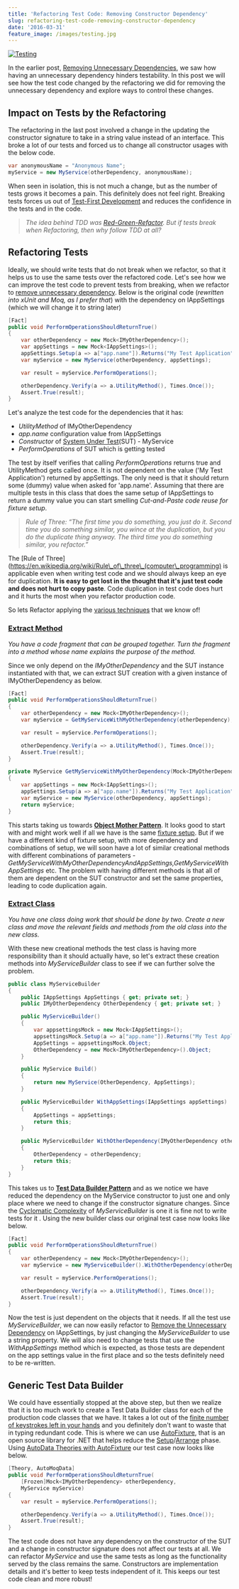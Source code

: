 ```yaml
---
title: 'Refactoring Test Code: Removing Constructor Dependency'
slug: refactoring-test-code-removing-constructor-dependency
date: '2016-03-31'
feature_image: /images/testing.jpg
---
```

[![Testing](/images/testing.jpg)](https://www.flickr.com/photos/toomore/23066277453)

In the earlier post, [Removing Unnecessary Dependencies](/blog/refactoring-to-improve-testability-removing-unnecessary-dependencies/), we saw how having an unnecessary dependency hinders testability. In this post we will see how the test code changed by the refactoring we did for removing the unnecessary dependency and explore ways to control these changes.

## Impact on Tests by the Refactoring

The refactoring in the last post involved a change in the updating the constructor signature to take in a string value instead of an interface. This broke a lot of our tests and forced us to change all constructor usages with the below code.

```csharp
var anonymousName = "Anonymous Name";
myService = new MyService(otherDependency, anonymousName);

```

When seen in isolation, this is not much a change, but as the number of tests grows it becomes a pain. This definitely does not feel right. Breaking tests forces us out of [Test-First Development](http://xunitpatterns.com/test%20first%20development.html) and reduces the confidence in the tests and in the code.

> _The idea behind TDD was [Red-Green-Refactor](http://www.jamesshore.com/Blog/Red-Green-Refactor.html). But if tests break when Refactoring, then why follow TDD at all?_

## Refactoring Tests

Ideally, we should write tests that do not break when we refactor, so that it helps us to use the same tests over the refactored code. Let's see how we can improve the test code to prevent tests from breaking, when we refactor to [remove unnecessary dependency](/blog/refactoring-to-improve-testability-removing-unnecessary-dependencies/). Below is the original code (_rewritten into xUnit and Moq, as I prefer that_) with the dependency on IAppSettings (which we will change it to string later)

```csharp
[Fact]
public void PerformOperationsShouldReturnTrue()
{
    var otherDependency = new Mock<IMyOtherDependency>();
    var appSettings = new Mock<IAppSettings>();
    appSettings.Setup(a => a["app.name"]).Returns("My Test Application");
    var myService = new MyService(otherDependency, appSettings);

    var result = myService.PerformOperations();

    otherDependency.Verify(a => a.UtilityMethod(), Times.Once());
    Assert.True(result);
}

```

Let's analyze the test code for the dependencies that it has:

-   _UtilityMethod_ of IMyOtherDependency
-   _app.name_ configuration value from IAppSettings
-   _Constructor_ of [System Under Test](http://xunitpatterns.com/SUT.html)(SUT) - MyService
-   _PerformOperations_ of SUT which is getting tested

The test by itself verifies that calling _PerformOperations_ returns true and UtilityMethod gets called once. It is not dependent on the value ('My Test Application') returned by appSettings. The only need is that it should return some (dummy) value when asked for 'app.name'. Assuming that there are multiple tests in this class that does the same setup of IAppSettings to return a dummy value you can start smelling _Cut-and-Paste code reuse for fixture setup_.

> _Rule of Three: “The first time you do something, you just do it. Second time you do something similar, you wince at the duplication, but you do the duplicate thing anyway. The third time you do something similar, you refactor.”_

The \[Rule of Three\](https://en.wikipedia.org/wiki/Rule\_of\_three\_(computer\_programming) is applicable even when writing test code and we should always keep an eye for duplication. **It is easy to get lost in the thought that it's just test code and does not hurt to copy paste**. Code duplication in test code does hurt and it hurts the most when you refactor production code.

So lets Refactor applying the [various techniques](http://www.refactoring.com/catalog/) that we know of!

### [Extract Method](http://www.refactoring.com/catalog/extractMethod.html)

_You have a code fragment that can be grouped together. Turn the fragment into a method whose name explains the purpose of the method._

Since we only depend on the _IMyOtherDependency_ and the SUT instance instantiated with that, we can extract SUT creation with a given instance of IMyOtherDependency as below.

```csharp
[Fact]
public void PerformOperationsShouldReturnTrue()
{
    var otherDependency = new Mock<IMyOtherDependency>();
    var myService = GetMyServiceWithMyOtherDependency(otherDependency);

    var result = myService.PerformOperations();

    otherDependency.Verify(a => a.UtilityMethod(), Times.Once());
    Assert.True(result);
}

private MyService GetMyServiceWithMyOtherDependency(Mock<IMyOtherDependency> otherDependency)
{
    var appSettings = new Mock<IAppSettings>();
    appSettings.Setup(a => a["app.name"]).Returns("My Test Application");
    var myService = new MyService(otherDependency, appSettings);
    return myService;
}

```

This starts taking us towards **[Object Mother Pattern](http://martinfowler.com/bliki/ObjectMother.html)**. It looks good to start with and might work well if all we have is the same [fixture setup](http://xunitpatterns.com/Fixture%20Setup%20Patterns.html). But if we have a different kind of fixture setup, with more dependency and combinations of setup, we will soon have a lot of similar creational methods with different combinations of parameters - _GetMyServiceWithMyOtherDependencyAndAppSettings,GetMyServiceWithAppSettings_ etc. The problem with having different methods is that all of them are dependent on the SUT constructor and set the same properties, leading to code duplication again.

### [Extract Class](http://www.refactoring.com/catalog/extractClass.html)

_You have one class doing work that should be done by two. Create a new class and move the relevant fields and methods from the old class into the new class._

With these new creational methods the test class is having more responsibility than it should actually have, so let's extract these creation methods into _MyServiceBuilder_ class to see if we can further solve the problem.

```csharp
public class MyServiceBuilder
{
    public IAppSettings AppSettings { get; private set; }
    public IMyOtherDependency OtherDependency { get; private set; }

    public MyServiceBuilder()
    {
        var appsettingsMock = new Mock<IAppSettings>();
        appsettingsMock.Setup(a => a["app.name"]).Returns("My Test Application");
        AppSettings = appsettingsMock.Object;
        OtherDependency = new Mock<IMyOtherDependency>().Object;
    }

    public MyService Build()
    {
        return new MyService(OtherDependency, AppSettings);
    }

    public MyServiceBuilder WithAppSettings(IAppSettings appSettings)
    {
        AppSettings = appSettings;
        return this;
    }

    public MyServiceBuilder WithOtherDependency(IMyOtherDependency otherDependency)
    {
        OtherDependency = otherDependency;
        return this;
    }
}

```

This takes us to **[Test Data Builder Pattern](http://www.natpryce.com/articles/000714.html)** and as we notice we have reduced the dependency on the MyService constructor to just one and only place where we need to change if the constructor signature changes. Since the [Cyclomatic Complexity](https://en.wikipedia.org/wiki/Cyclomatic_complexity) of _MyServiceBuilder_ is one it is fine not to write tests for it . Using the new builder class our original test case now looks like below.

```csharp
[Fact]
public void PerformOperationsShouldReturnTrue()
{
    var otherDependency = new Mock<IMyOtherDependency>();
    var myService = new MyServiceBuilder().WithOtherDependency(otherDependency.Object).Build();

    var result = myService.PerformOperations();

    otherDependency.Verify(a => a.UtilityMethod(), Times.Once());
    Assert.True(result);
}

```

Now the test is just dependent on the objects that it needs. If all the test use _MyServiceBuilder_, we can now easily refactor to [Remove the Unnecessary Dependency](/blog/refactoring-to-improve-testability-removing-unnecessary-dependencies/) on IAppSettings, by just changing the _MyServiceBuilder_ to use a string property. We will also need to change tests that use the _WithAppSettings_ method which is expected, as those tests are dependent on the app settings value in the first place and so the tests definitely need to be re-written.

## Generic Test Data Builder

We could have essentially stopped at the above step, but then we realize that it is too much work to create a Test Data Builder class for each of the production code classes that we have. It takes a lot out of the [finite number of keystrokes left in your hands](http://keysleft.com/) and you definitely don't want to waste that in typing redundant code. This is where we can use [AutoFixture](https://github.com/AutoFixture/AutoFixture), that is an open source library for .NET that helps reduce the [Setup](http://xunitpatterns.com/Four%20Phase%20Test.html)/[Arrange](http://c2.com/cgi/wiki?ArrangeActAssert) phase. Using [AutoData Theories with AutoFixture](http://blog.ploeh.dk/2010/10/08/AutoDataTheorieswithAutoFixture/) our test case now looks like below.

```csharp
[Theory, AutoMoqData]
public void PerformOperationsShouldReturnTrue(
    [Frozen]Mock<IMyOtherDependency> otherDependency,
    MyService myService)
{
    var result = myService.PerformOperations();

    otherDependency.Verify(a => a.UtilityMethod(), Times.Once());
    Assert.True(result);
}

```

The test code does not have any dependency on the constructor of the SUT and a change in constructor signature does not affect our tests at all. We can refactor _MyService_ and use the same tests as long as the functionality served by the class remains the same. Constructors are implementation details and it's better to keep tests independent of it. This keeps our test code clean and more robust!
